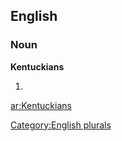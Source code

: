 
==English==

===Noun===
'''Kentuckians'''

# {{plural of|[[Kentuckian]]}}

[[Category:English plurals]]

[[ar:Kentuckians]]